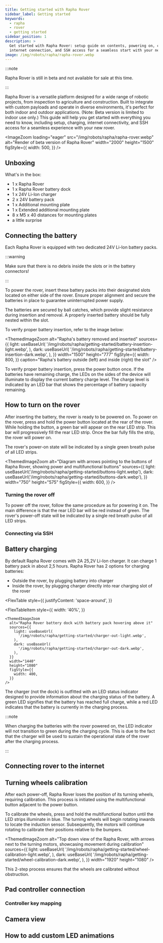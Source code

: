 ```yaml
---
title: Getting started with Rapha Rover
sidebar_label: Getting started
keywords:
  - rapha
  - rover
  - getting started
sidebar_position: 1
description: >
  Get started with Rapha Rover: setup guide on contents, powering on, charging,
  internet connection, and SSH access for a seamless start with your new rover.
image: /img/robots/rapha/rapha-rover.webp
---
```



:::note

Rapha Rover is still in beta and not available for sale at this time.

:::

Rapha Rover is a versatile platform designed for a wide range of robotic
projects, from inspection to agriculture and construction. Built to integrate
with custom payloads and operate in diverse environments, it's perfect for both
indoor and outdoor applications. (Note: Beta version is limited to indoor use
only.) This guide will help you get started with everything you need to know,
including setup, charging, internet connectivity, and SSH access for a seamless
experience with your new rover.

<ImageZoom
  loading="eager"
  src="/img/robots/rapha/rapha-rover.webp"
  alt="Render of beta version of Rapha Rover"
  width="2000"
  height="1500"
  figStyle={{
    width: 500,
  }}
/>

## Unboxing

What's in the box:

- 1 x Rapha Rover
- 1 x Rapha Rover battery dock
- 1 x 24V Li-Ion charger
- 2 x 24V battery pack
- 1 x Additional mounting plate
- 1 x Extended additional mounting plate
- 8 x M5 x 40 distances for mounting plates
- a little surprise

## Connecting the battery

Each Rapha Rover is equipped with two dedicated 24V Li-Ion battery packs.

:::warning

Make sure that there is no debris inside the slots or in the battery connectors!

:::

To power the rover, insert these battery packs into their designated slots
located on either side of the rover. Ensure proper alignment and secure the
batteries in place to guarantee uninterrupted power supply.

The batteries are secured by ball catches, which provide slight resistance
during insertion and removal. A properly inserted battery should be fully nested
within the slot.

To verify proper battery insertion, refer to the image below:

<ThemedImageZoom
  alt="Rapha's battery removed and inserted"
  sources={{
    light: useBaseUrl(
      '/img/robots/rapha/getting-started/battery-insertion-light.webp',
    ),
    dark: useBaseUrl(
      '/img/robots/rapha/getting-started/battery-insertion-dark.webp',
    ),
  }}
  width="1500"
  height="777"
  figStyle={{
    width: 800,
  }}
  caption="Rapha's battery outside (left) and inside (right) the slot"
/>

To verify proper battery insertion, press the power button once. If the
batteries have remaining charge, the LEDs on the sides of the device will
illuminate to display the current battery charge level. The charge level is
indicated by an LED bar that shows the percentage of battery capacity remaining.

## How to turn on the rover

After inserting the battery, the rover is ready to be powered on. To power on
the rover, press and hold the power button located at the rear of the rover.
While holding the button, a green bar will appear on the rear LED strip. This
bar will progressively fill the rear LED strip. Once the bar fully fills the
strip, the rover will power on.

The rover's power-on state will be indicated by a single green breath pulse of
all LED strips.

<ThemedImageZoom
  alt="Diagram with arrows pointing to the buttons of Rapha Rover, showing power and multifunctional buttons"
  sources={{
    light: useBaseUrl('/img/robots/rapha/getting-started/buttons-light.webp'),
    dark: useBaseUrl('/img/robots/rapha/getting-started/buttons-dark.webp'),
  }}
  width="750"
  height="575"
  figStyle={{
    width: 600,
  }}
/>

### Turning the rover off

To power off the rover, follow the same procedure as for powering it on. The
main difference is that the rear LED bar will be red instead of green. The
rover's power-off state will be indicated by a single red breath pulse of all
LED strips.

### Connecting via SSH

## Battery charging

By default Rapha Rover comes with 2A 25,2V Li-Ion charger. It can charge 1
battery pack in about 2,5 hours. Rapha Rover has 2 options for charging
batteries:

- Outside the rover, by plugging battery into charger
- Inside the rover, by plugging charger directly into rear charging slot of the
  rover

<FlexTable
  style={{
    justifyContent: 'space-around',
  }}
>
  <FlexTableItem
    style={{
      width: '40%',
    }}
  >
    <ThemedImageZoom
      alt="Rapha Rover battery dock with battery pack hovering above it"
      sources={{
        light: useBaseUrl(
          '/img/robots/rapha/getting-started/charger-out-light.webp',
        ),
        dark: useBaseUrl(
          '/img/robots/rapha/getting-started/charger-out-dark.webp',
        ),
      }}
      width="1440"
      height="1080"
      figStyle={{
        width: 400,
      }}
    />
  </FlexTableItem>
  <FlexTableItem
    style={{
      width: '40%',
    }}
  >
    <ThemedImageZoom
      alt="Rapha Rover battery dock with battery pack inside it"
      sources={{
        light: useBaseUrl(
          '/img/robots/rapha/getting-started/charger-in-light.webp',
        ),
        dark: useBaseUrl(
          '/img/robots/rapha/getting-started/charger-in-dark.webp',
        ),
      }}
      width="1440"
      height="1080"
      figStyle={{
        width: 400,
      }}
    />
  </FlexTableItem>
</FlexTable>

The charger (not the dock) is outfitted with an LED status indicator designed to
provide information about the charging status of the battery. A green LED
signifies that the battery has reached full charge, while a red LED indicates
that the battery is currently in the charging process.

:::note

When charging the batteries with the rover powered on, the LED indicator will
not transition to green during the charging cycle. This is due to the fact that
the charger will be used to sustain the operational state of the rover after the
charging process.

:::

## Connecting rover to the internet

## Turning wheels calibration

After each power-off, Rapha Rover loses the position of its turning wheels,
requiring calibration. This process is initiated using the multifunctional
button adjacent to the power button.

To calibrate the wheels, press and hold the multifunctional button until the LED
strips illuminate in blue. The turning wheels will begin rotating inwards to
locate the induction sensor. Subsequently, the motors will continue rotating to
calibrate their positions relative to the bumpers.

<ThemedImageZoom
  alt="Top down view of the Rapha Rover, with arrows next to the turning motors, showcasing movement during calibration"
  sources={{
    light: useBaseUrl(
      '/img/robots/rapha/getting-started/wheel-calibration-light.webp',
    ),
    dark: useBaseUrl(
      '/img/robots/rapha/getting-started/wheel-calibration-dark.webp',
    ),
  }}
  width="1920"
  height="1080"
/>

This 2-step process ensures that the wheels are calibrated without obstruction.

## Pad controller connection

### Controller key mapping

## Camera view

## How to add custom LED animations
